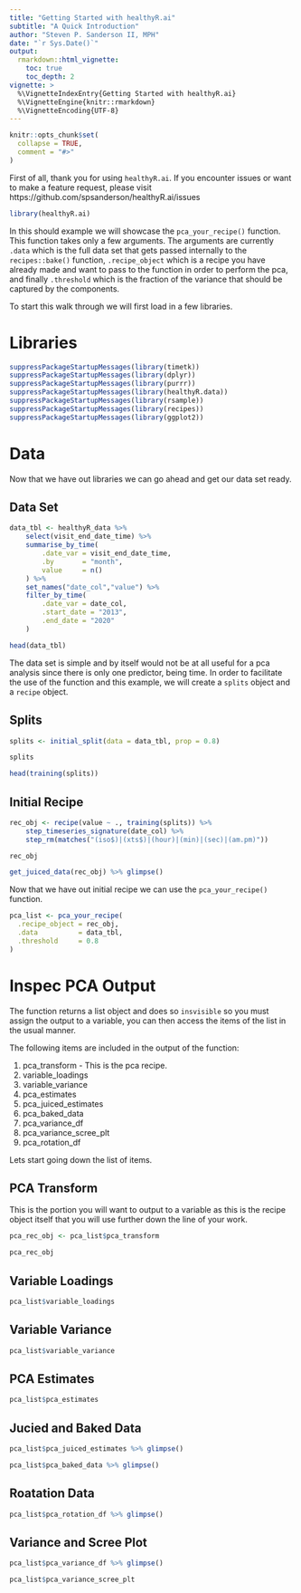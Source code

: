 ```yaml
---
title: "Getting Started with healthyR.ai"
subtitle: "A Quick Introduction"
author: "Steven P. Sanderson II, MPH"
date: "`r Sys.Date()`"
output: 
  rmarkdown::html_vignette:
    toc: true
    toc_depth: 2
vignette: >
  %\VignetteIndexEntry{Getting Started with healthyR.ai}
  %\VignetteEngine{knitr::rmarkdown}
  %\VignetteEncoding{UTF-8}
---
```


```r
knitr::opts_chunk$set(
  collapse = TRUE,
  comment = "#>"
)
```

First of all, thank you for using `healthyR.ai`. If you encounter issues or want
to make a feature request, please visit https://github.com/spsanderson/healthyR.ai/issues

```r
library(healthyR.ai)
```

In this should example we will showcase the `pca_your_recipe()` function. This
function takes only a few arguments. The arguments are currently `.data` which
is the full data set that gets passed internally to the `recipes::bake()` function,
`.recipe_object` which is a recipe you have already made and want to pass to the 
function in order to perform the pca, and finally `.threshold` which is the fraction
of the variance that should be captured by the components.

To start this walk through we will first load in a few libraries.

# Libraries

```r
suppressPackageStartupMessages(library(timetk))
suppressPackageStartupMessages(library(dplyr))
suppressPackageStartupMessages(library(purrr))
suppressPackageStartupMessages(library(healthyR.data))
suppressPackageStartupMessages(library(rsample))
suppressPackageStartupMessages(library(recipes))
suppressPackageStartupMessages(library(ggplot2))
```

# Data

Now that we have out libraries we can go ahead and get our data set ready.

## Data Set

```r
data_tbl <- healthyR_data %>%
    select(visit_end_date_time) %>%
    summarise_by_time(
        .date_var = visit_end_date_time,
        .by       = "month",
        value     = n()
    ) %>%
    set_names("date_col","value") %>%
    filter_by_time(
        .date_var = date_col,
        .start_date = "2013",
        .end_date = "2020"
    )

head(data_tbl)
```

The data set is simple and by itself would not be at all useful for a pca analysis
since there is only one predictor, being time. In order to facilitate the use of 
the function and this example, we will create a `splits` object and a `recipe` 
object.

## Splits

```r
splits <- initial_split(data = data_tbl, prop = 0.8)

splits

head(training(splits))
```

## Initial Recipe

```r
rec_obj <- recipe(value ~ ., training(splits)) %>%
    step_timeseries_signature(date_col) %>%
    step_rm(matches("(iso$)|(xts$)|(hour)|(min)|(sec)|(am.pm)"))

rec_obj

get_juiced_data(rec_obj) %>% glimpse()
```

Now that we have out initial recipe we can use the `pca_your_recipe()` function.

```r
pca_list <- pca_your_recipe(
  .recipe_object = rec_obj,
  .data          = data_tbl,
  .threshold     = 0.8
)
```

# Inspec PCA Output

The function returns a list object and does so `insvisible` so you must assign
the output to a variable, you can then access the items of the list in the usual
manner. 

The following items are included in the output of the function:

  1. pca_transform - This is the pca recipe.
  2. variable_loadings
  3. variable_variance
  4. pca_estimates
  5. pca_juiced_estimates
  6. pca_baked_data
  7. pca_variance_df
  8. pca_variance_scree_plt
  9. pca_rotation_df

Lets start going down the list of items.

## PCA Transform

This is the portion you will want to output to a variable as this is the recipe 
object itself that you will use further down the line of your work.

```r
pca_rec_obj <- pca_list$pca_transform

pca_rec_obj
```

## Variable Loadings

```r
pca_list$variable_loadings
```

## Variable Variance

```r
pca_list$variable_variance
```

## PCA Estimates

```r
pca_list$pca_estimates
```

## Jucied and Baked Data

```r
pca_list$pca_juiced_estimates %>% glimpse()

pca_list$pca_baked_data %>% glimpse()
```

## Roatation Data

```r
pca_list$pca_rotation_df %>% glimpse()
```

## Variance and Scree Plot

```r
pca_list$pca_variance_df %>% glimpse()
```

```r
pca_list$pca_variance_scree_plt
```
